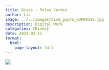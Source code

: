 ```yaml
---
title: Dives - Palos Verdes
author: Liz
image: ../../images/dive_gopro_GOPR0592.jpg
description: Digital Work
categories: [Dives]
date: 2021-02-11
format:
  html:
    page-layout: full
---
```


![](../../images/dive_gopro_GOPR0592.jpg)